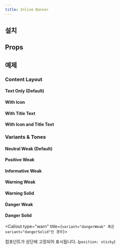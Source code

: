 ```yaml
---
title: Inline Banner
---
```


<ComponentExample name="inline-banner-preview" />

## 설치

<Installation name="inline-banner" />

## Props

<AutoTypeTable
  path="./registry/ui/inline-banner.tsx"
  name="InlineBannerProps"
/>

## 예제

### Content Layout

#### Text Only (Default)

<ComponentExample name="inline-banner-text-only" />

#### With Icon

<ComponentExample name="inline-banner-with-icon" />

#### With Title Text

<ComponentExample name="inline-banner-with-title-text" />

#### With Icon and Title Text

<ComponentExample name="inline-banner-with-icon-and-title-text" />

### Variants & Tones

#### Neutral Weak (Default)

<ComponentExample name="inline-banner-neutral-weak" />

#### Positive Weak

<ComponentExample name="inline-banner-positive-weak" />

#### Informative Weak

<ComponentExample name="inline-banner-informative-weak" />

#### Warning Weak

<ComponentExample name="inline-banner-warning-weak" />

#### Warning Solid

<ComponentExample name="inline-banner-warning-solid" />

#### Danger Weak

<ComponentExample name="inline-banner-danger-weak" />

#### Danger Solid

<ComponentExample name="inline-banner-danger-solid" />

<Callout type="warn" title={`variant="dangerWeak" 혹은 variant="dangerSolid"인 경우`}>

컴포넌트가 상단에 고정되어 표시됩니다. (`position: sticky`)

</Callout>

<StackflowExample name="inline-banner-activity" />
